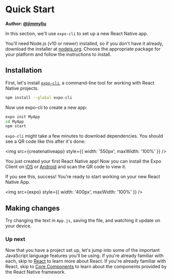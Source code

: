 
# Quick Start

**Author: [@jimmyliu](https://twitter.com/jimmyliu)**

In this section, we'll use `expo-cli` to set up a new React Native app.

You'll need Node.js (v10 or newer) installed, so if you don't have it already, download the installer at [nodejs.org](https://nodejs.org/en/download/). Choose the appropriate package for your platform and follow the instructions to install.

## Installation

First, let's install [`expo-cli`](https://docs.expo.io/versions/latest/workflow/expo-cli/), a command-line tool for working with React Native projects.

```bash
npm install --global expo-cli
```

Now use expo-cli to create a new app:

```bash
expo init MyApp
cd MyApp
npm start
```

`expo-cli` might take a few minutes to download dependencies. You should see a QR code like this after it's done:

<img src={createnativeapp} style={{ width: '550px', maxWidth: '100%' }} />

You just created your first React Native app! Now you can install the Expo Client on [iOS](https://itunes.apple.com/us/app/expo-client/id982107779?mt=8) or [Android](https://play.google.com/store/apps/details?id=host.exp.exponent&hl=en) and scan the QR code to view it.

If you see this, success! You're ready to start working on your new React Native App.

<img src={expo} style={{ width: '400px', maxWidth: '100%' }} />

## Making changes

Try changing the text in `App.js`, saving the file, and watching it update on your device.

### Up next

Now that you have a project set up, let's jump into some of the important JavaScript language features you'll be using. If you're already familiar with each, skip to [React](react) to learn more about React. If you're already familiar with React, skip to [Core Components](core_components) to learn about the components provided by the React Native framework.
